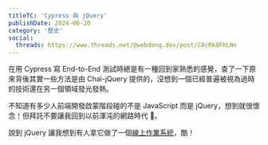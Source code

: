 ```yaml
---
titleTC: 'Cypress 與 jQuery'
publishDate: 2024-06-20
category: '歷史'
social:
  threads: https://www.threads.net/@webdong.dev/post/C8cRk8FhLNn
---
```


在用 Cypress 寫 End-to-End 測試時總是有一種回到家熟悉的感覺，查了一下原來背後其實一些方法是由 Chai-jQuery 提供的，沒想到一個已經普遍被視為過時的技術還在另一個領域發光發熱。

不知道有多少人前端開發啟蒙階段碰的不是 JavaScript 而是 jQuery，想到就很懷念！但拜託不要讓我回到以前渾沌的網路時代 🫠。

說到 jQuery 讓我想到有人拿它做了一個[線上作業系統](https://puter.com/)，酷！
